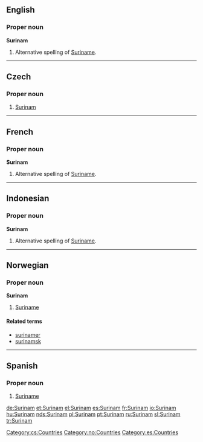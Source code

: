 ==English==

===Proper noun===
'''Surinam'''
# Alternative spelling of [[Suriname]].

----
==Czech==

===Proper noun===
{{cs-proper noun|g=m}}

# [[#English|Surinam]]

[[Category:cs:Countries]]
----

==French==

===Proper noun===
'''Surinam'''
# Alternative spelling of [[Suriname]].

----
==Indonesian==

===Proper noun===
'''Surinam'''
# Alternative spelling of [[Suriname]].

----
==Norwegian==
===Proper noun===
[[Category:no:Countries]]
'''Surinam'''
#[[Suriname]]
====Related terms====
*[[surinamer]]
*[[surinamsk]]

----
==Spanish==
===Proper noun===
{{es-proper noun}}

# [[Suriname]]

[[Category:es:Countries]]

[[de:Surinam]]
[[et:Surinam]]
[[el:Surinam]]
[[es:Surinam]]
[[fr:Surinam]]
[[io:Surinam]]
[[hu:Surinam]]
[[nds:Surinam]]
[[pl:Surinam]]
[[pt:Surinam]]
[[ru:Surinam]]
[[sl:Surinam]]
[[tr:Surinam]]